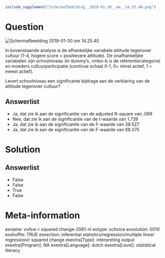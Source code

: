 ```r
include_supplement("Schermafbeelding__2019-01-30__om__14.25.40.png")
```

Question
========
<img src="Schermafbeelding__2019-01-30__om__14.25.40.png"
class="fr-fic fr-dii tvcss_2"
alt="Schermafbeelding 2019-01-30 om 14.25.40" />  
  
In bovenstaande analyse is de afhankelijke variabele attitude tegenover
cultuur (1-4, hogere score = positievere attitude). De onafhankelijke
variabelen zijn schoolniveau (in dummy’s, vmbo-b is de
referentiecategorie) en moeders cultuurparticipatie (continue schaal
0-1, 0= minst actief, 1 = meest actief).  
  
Levert schoolniveau een significante bijdrage aan de verklaring van de
attitude tegenover cultuur?

Answerlist
----------
* Ja, dat zie ik aan de significantie van de adjusted R-square van .099
* Nee, dat zie ik aan de significantie van de t-waarde van 1.739
* Ja, dat zie ik aan de significantie van de F-waarde van 38.527
* Ja, dat zie ik aan de significantie van de F-waarde van 68.375

Solution
========










Answerlist
----------
* False
* False
* True
* False

Meta-information
================
exname: vufsw-r squared change-2061-nl
extype: schoice
exsolution: 0010
exshuffle: TRUE
exsection: inferential statistics/regression/multiple linear regression/r squared change
exextra[Type]: interpreting output
exextra[Program]: NA
exextra[Language]: dutch
exextra[Level]: statistical literacy

